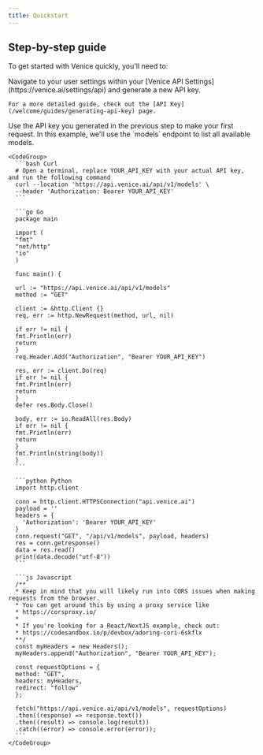```yaml
---
title: Quickstart
---
```


## Step-by-step guide

To get started with Venice quickly, you'll need to:

<Steps>

  <Step title="Generate an API Key">
    Navigate to your user settings within your [Venice API Settings](https://venice.ai/settings/api) and generate a new API key.

    For a more detailed guide, check out the [API Key](/welcome/guides/generating-api-key) page.
  </Step>

  <Step title="Make your first request">
    Use the API key you generated in the previous step to make your first request. In this example, we'll use the `models` endpoint to list all available models.

    <CodeGroup>
      ```bash Curl
      # Open a terminal, replace YOUR_API_KEY with your actual API key, and run the following command
      curl --location 'https://api.venice.ai/api/v1/models' \
      --header 'Authorization: Bearer YOUR_API_KEY'
      ```

      ```go Go
      package main

      import (
      "fmt"
      "net/http"
      "io"
      )

      func main() {

      url := "https://api.venice.ai/api/v1/models"
      method := "GET"

      client := &http.Client {}
      req, err := http.NewRequest(method, url, nil)

      if err != nil {
      fmt.Println(err)
      return
      }
      req.Header.Add("Authorization", "Bearer YOUR_API_KEY")

      res, err := client.Do(req)
      if err != nil {
      fmt.Println(err)
      return
      }
      defer res.Body.Close()

      body, err := io.ReadAll(res.Body)
      if err != nil {
      fmt.Println(err)
      return
      }
      fmt.Println(string(body))
      }
      ```

      ```python Python
      import http.client

      conn = http.client.HTTPSConnection("api.venice.ai")
      payload = ''
      headers = {
        'Authorization': 'Bearer YOUR_API_KEY'
      }
      conn.request("GET", "/api/v1/models", payload, headers)
      res = conn.getresponse()
      data = res.read()
      print(data.decode("utf-8"))
      ```

      ```js Javascript
      /**
      * Keep in mind that you will likely run into CORS issues when making requests from the browser.
      * You can get around this by using a proxy service like 
      * https://corsproxy.io/
      *
      * If you're looking for a React/NextJS example, check out: 
      * https://codesandbox.io/p/devbox/adoring-cori-6skflx
      **/
      const myHeaders = new Headers();
      myHeaders.append("Authorization", "Bearer YOUR_API_KEY");

      const requestOptions = {
      method: "GET",
      headers: myHeaders,
      redirect: "follow"
      };

      fetch("https://api.venice.ai/api/v1/models", requestOptions)
      .then((response) => response.text())
      .then((result) => console.log(result))
      .catch((error) => console.error(error));
      ```
    </CodeGroup>
  </Step>
</Steps>

<Resources />

<BetaCallout />